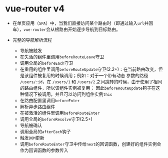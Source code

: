 # vue-router v4

* 在单页应用（`SPA`）中，当我们直接访问某个路由时（即通过输入`url`并回车），`vue-router`会从根路由开始逐步导航到目标路由。

* 完整的导航解析流程

  * 导航被触发
  * 在失活的组件里调用`beforeRouteLeave`守卫
  * 调用全局的`beforeEach`守卫
  * 在重用的组件里调用`beforeRouteUpdate`守卫(2.2+)：在当前路由改变，但是该组件被复用的时候调用；例如：对于一个带有动态
  参数的路径 `/users/:id`，在 `/users/1` 和 `/users/2` 之间跳转的时候，由于使用了相同的路由组件，所以该组件实例被复用；
  因此`beforeRouteUpdate`钩子在这种情况下被调用，并且可以访问到组件实例`this`
  * 在路由配置里调用`beforeEnter`
  * 解析异步路由组件
  * 在被激活的组件里调用`beforeRouteEnter`
  * 调用全局的`beforeResolve`守卫(2.5+)
  * 导航被确认
  * 调用全局的`afterEach`钩子
  * 触发`DOM`更新
  * 调用`beforeRouteEnter`守卫中传给`next`的回调函数，创建好的组件实例会作为回调函数的参数传入